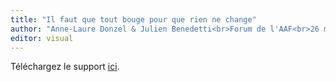 ```yaml
---
title: "Il faut que tout bouge pour que rien ne change"
author: "Anne-Laure Donzel & Julien Benedetti<br>Forum de l'AAF<br>26 mars 2025"
editor: visual
---
```


Téléchargez le support [ici](AAF2025_Donzel_Benedetti.pdf).
